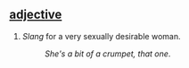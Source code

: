 == [[adjective]] ==
#''Slang'' for a very sexually desirable woman.
#:''She's a bit of a crumpet, that one''.